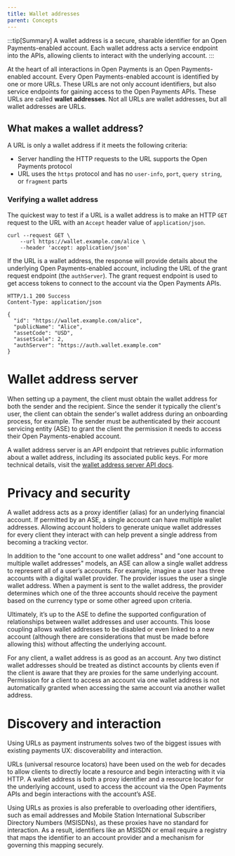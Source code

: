 ```yaml
---
title: Wallet addresses
parent: Concepts
---
```


:::tip[Summary]
A wallet address is a secure, sharable identifier for an Open Payments-enabled account. Each wallet address acts a service endpoint into the APIs, allowing clients to interact with the underlying account.
:::

At the heart of all interactions in Open Payments is an Open Payments-enabled account. Every Open Payments-enabled account is identified by one or more URLs. These URLs are not only account identifiers, but also service endpoints for gaining access to the Open Payments APIs. These URLs are called **wallet addresses**. Not all URLs are wallet addresses, but all wallet addresses are URLs.

## What makes a wallet address?

A URL is only a wallet address if it meets the following criteria:

- Server handling the HTTP requests to the URL supports the Open Payments protocol
- URL uses the `https` protocol and has no `user-info`, `port`, `query string`, or `fragment` parts

### Verifying a wallet address

The quickest way to test if a URL is a wallet address is to make an HTTP `GET` request to the URL with an `Accept` header value of `application/json`.

```http
curl --request GET \
 	--url https://wallet.example.com/alice \
 	--header 'accept: application/json'
```

If the URL is a wallet address, the response will provide details about the underlying Open Payments-enabled account, including the URL of the grant request endpoint (the `authServer`). The grant request endpoint is used to get access tokens to connect to the account via the Open Payments APIs.

```http
HTTP/1.1 200 Success
Content-Type: application/json

{
  "id": "https://wallet.example.com/alice",
  "publicName": "Alice",
  "assetCode": "USD",
  "assetScale": 2,
  "authServer": "https://auth.wallet.example.com"
}
```

# Wallet address server

When setting up a payment, the client must obtain the wallet address for both the sender and the recipient. Since the sender it typically the client's user, the client can obtain the sender's wallet address during an onboarding process, for example. The sender must be authenticated by their account servicing entity (ASE) to grant the client the permission it needs to access their Open Payments-enabled account.

A wallet address server is an API endpoint that retrieves public information about a wallet address, including its associated public keys. For more technical details, visit the [wallet address server API docs](/apis/wallet-address-server/operations/get-wallet-address/).

# Privacy and security

A wallet address acts as a proxy identifier (alias) for an underlying financial account. If permitted by an ASE, a single account can have multiple wallet addresses. Allowing account holders to generate unique wallet addresses for every client they interact with can help prevent a single address from becoming a tracking vector.

In addition to the "one account to one wallet address" and "one account to multiple wallet addresses" models, an ASE can allow a single wallet address to represent all of a user’s accounts. For example, imagine a user has three accounts with a digital wallet provider. The provider issues the user a single wallet address. When a payment is sent to the wallet address, the provider determines which one of the three accounts should receive the payment based on the currency type or some other agreed upon criteria.

Ultimately, it’s up to the ASE to define the supported configuration of relationships between wallet addresses and user accounts. This loose coupling allows wallet addresses to be disabled or even linked to a new account (although there are considerations that must be made before allowing this) without affecting the underlying account.

For any client, a wallet address is as good as an account. Any two distinct wallet addresses should be treated as distinct accounts by clients even if the client is aware that they are proxies for the same underlying account. Permission for a client to access an account via one wallet address is not automatically granted when accessing the same account via another wallet address.

# Discovery and interaction

Using URLs as payment instruments solves two of the biggest issues with existing payments UX: discoverability and interaction.

URLs (universal resource locators) have been used on the web for decades to allow clients to directly locate a resource and begin interacting with it via HTTP. A wallet address is both a proxy identifier and a resource locator for the underlying account, used to access the account via the Open Payments APIs and begin interactions with the account’s ASE.

Using URLs as proxies is also preferable to overloading other identifiers, such as email addresses and Mobile Station International Subscriber Directory Numbers (MSISDNs), as these proxies have no standard for interaction. As a result, identifiers like an MSISDN or email require a registry that maps the identifier to an account provider and a mechanism for governing this mapping securely.
